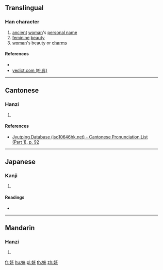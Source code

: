 ==Translingual==

===Han character===
{{Han char|rn=38|rad=女|as=06|sn=9|four=|canj=VFMU|ids=⿰女光}}

# [[ancient]] [[woman]]'s [[personal name]]
# [[feminine]] [[beauty]]
# [[woman]]'s beauty or [[charm]]s

====References====
* {{Han ref|kx=0260.270|dkj=06233|dj=0527.030|hdz=21044.030|uh=59EF|ud=23023}}
* [http://yedict.com/htm/59/59EF.htm yedict.com (叶典)]

----

==Cantonese==

===Hanzi===
{{yue-hanzi|jyut=[[gwong1]], [[gong1]]|y=gwong1, gong1}}

# {{defn|lang=yue|sort=女06}}

====References====
* [http://www.iso10646hk.net/jp/document/download.jsp Jyutping Database (iso10646hk.net) - Cantonese Pronunciation List (Part 1), p. 92]

----

==Japanese==

===Kanji===
{{ja-kanji|grade=|rs=女06}}

# {{defn|lang=ja|sort=女06}}

====Readings====
* {{ja-readings|on=[[こう]] (kō)|kun=[[みめよい]] (mimeyoi)}}

----

==Mandarin==

===Hanzi===
{{cmn-hanzi|pin=[[guāng]] ([[guang1]])|wg=kuang<sup>1</sup>}}

# {{defn|lang=cmn|sort=女06}}

[[fr:姯]]
[[hu:姯]]
[[pl:姯]]
[[th:姯]]
[[zh:姯]]